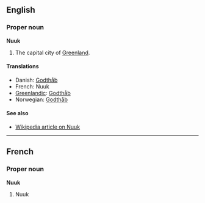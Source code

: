 ==English==
===Proper noun===
'''Nuuk'''

#The capital city of [[Greenland]].

====Translations====
*Danish: [[Godthåb]]
*French: Nuuk
*[[Greenlandic]]: [[Godthåb]]
*Norwegian: [[Godthåb]]

====See also====
*[[en:Nuuk|Wikipedia article on Nuuk]]

----
==French==
===Proper noun===
'''Nuuk'''

#Nuuk